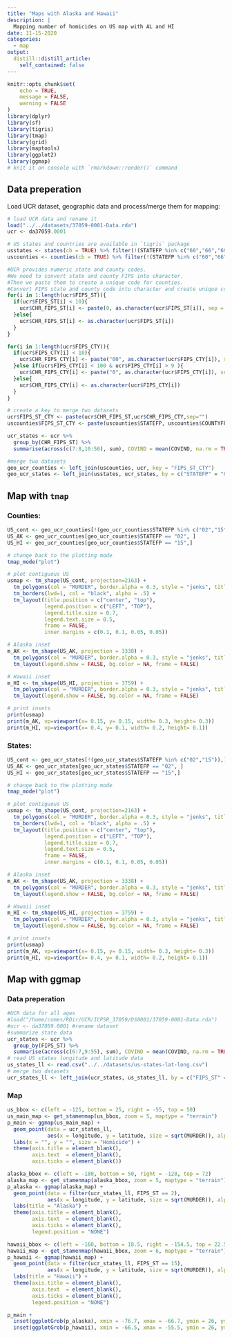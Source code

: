 ```yaml
---
title: "Maps with Alaska and Hawaii"
description: |
  Mapping number of homicides on US map with AL and HI
date: 11-15-2020
categories:
  - map
output:
  distill::distill_article:
    self_contained: false
---
```



```r
knitr::opts_chunk$set(
	echo = TRUE,
	message = FALSE,
	warning = FALSE
)
library(dplyr)
library(sf)
library(tigris)
library(tmap)
library(grid)
library(maptools)
library(ggplot2)
library(ggmap)
# knit it on console with `rmarkdown::render()` command
```

## Data preperation
Load UCR dataset, geographic data and process/merge them for mapping:

```r
# load UCR data and rename it
load("../../datasets/37059-0001-Data.rda")
ucr <- da37059.0001

# US states and countries are available in `tigris` package
usstates <- states(cb = TRUE) %>% filter(!(STATEFP %in% c("60","66","69","72","78")))
uscounties <- counties(cb = TRUE) %>% filter(!(STATEFP %in% c("60","66","69","72","78")))

#UCR provides numeric state and county codes. 
#We need to convert state and county FIPS into character.
#Then we paste them to create a unique code for counties.
#Convert FIPS state and county code into character and create unique code for counties
for(i in 1:length(ucr$FIPS_ST)){
  if(ucr$FIPS_ST[i] < 10){
    ucr$CHR_FIPS_ST[i] <- paste(0, as.character(ucr$FIPS_ST[i]), sep = "")
  }else{
    ucr$CHR_FIPS_ST[i] <- as.character(ucr$FIPS_ST[i])
  }
}

for(i in 1:length(ucr$FIPS_CTY)){
  if(ucr$FIPS_CTY[i] < 10){
    ucr$CHR_FIPS_CTY[i] <- paste("00", as.character(ucr$FIPS_CTY[i]), sep = "")
  }else if(ucr$FIPS_CTY[i] < 100 & ucr$FIPS_CTY[i] > 9 ){
    ucr$CHR_FIPS_CTY[i] <- paste("0", as.character(ucr$FIPS_CTY[i]), sep = "")
  }else{
    ucr$CHR_FIPS_CTY[i] <- as.character(ucr$FIPS_CTY[i])
  }
}

# create a key to merge two datasets
ucr$FIPS_ST_CTY <- paste(ucr$CHR_FIPS_ST,ucr$CHR_FIPS_CTY,sep="")
uscounties$FIPS_ST_CTY <- paste(uscounties$STATEFP, uscounties$COUNTYFP, sep="")

ucr_states <- ucr %>%
  group_by(CHR_FIPS_ST) %>% 
  summarise(across(c(7:8,10:56), sum), COVIND = mean(COVIND, na.rm = TRUE))

#merge two datasets
geo_ucr_counties <- left_join(uscounties, ucr, key = "FIPS_ST_CTY")
geo_ucr_states <- left_join(usstates, ucr_states, by = c("STATEFP" = "CHR_FIPS_ST"))
```

## Map with `tmap`

### Counties:

```r
US_cont <- geo_ucr_counties[!(geo_ucr_counties$STATEFP %in% c("02","15")),]
US_AK <- geo_ucr_counties[geo_ucr_counties$STATEFP == "02", ]
US_HI <- geo_ucr_counties[geo_ucr_counties$STATEFP == "15",]

# change back to the plotting mode
tmap_mode("plot")

# plot contiguous US
usmap <- tm_shape(US_cont, projection=2163) +
  tm_polygons(col = "MURDER", border.alpha = 0.3, style = "jenks", title = "Homicide") +
  tm_borders(lwd=1, col = "black", alpha = .5) +
  tm_layout(title.position = c("center", "top"), 
            legend.position = c("LEFT", "TOP"),
            legend.title.size = 0.7,
            legend.text.size = 0.5,
            frame = FALSE, 
            inner.margins = c(0.1, 0.1, 0.05, 0.05))

# Alaska inset
m_AK <- tm_shape(US_AK, projection = 3338) +
  tm_polygons(col = "MURDER", border.alpha = 0.3, style = "jenks", title = "Homicide") +
  tm_layout(legend.show = FALSE, bg.color = NA, frame = FALSE)

# Hawaii inset
m_HI <- tm_shape(US_HI, projection = 3759) +
  tm_polygons(col = "MURDER", border.alpha = 0.3, style = "jenks", title = "Homicide") +
  tm_layout(legend.show = FALSE, bg.color = NA, frame = FALSE)

# print insets
print(usmap)
print(m_AK, vp=viewport(x= 0.15, y= 0.15, width= 0.3, height= 0.3))
print(m_HI, vp=viewport(x= 0.4, y= 0.1, width= 0.2, height= 0.1))
```

### States:

```r
US_cont <- geo_ucr_states[!(geo_ucr_states$STATEFP %in% c("02","15")),]
US_AK <- geo_ucr_states[geo_ucr_states$STATEFP == "02", ]
US_HI <- geo_ucr_states[geo_ucr_states$STATEFP == "15",]

# change back to the plotting mode
tmap_mode("plot")

# plot contiguous US
usmap <- tm_shape(US_cont, projection=2163) +
  tm_polygons(col = "MURDER", border.alpha = 0.3, style = "jenks", title = "Homicide") +
  tm_borders(lwd=1, col = "black", alpha = .5) +
  tm_layout(title.position = c("center", "top"), 
            legend.position = c("LEFT", "TOP"),
            legend.title.size = 0.7,
            legend.text.size = 0.5,
            frame = FALSE, 
            inner.margins = c(0.1, 0.1, 0.05, 0.05))

# Alaska inset
m_AK <- tm_shape(US_AK, projection = 3338) +
  tm_polygons(col = "MURDER", border.alpha = 0.3, style = "jenks", title = "Homicide") +
  tm_layout(legend.show = FALSE, bg.color = NA, frame = FALSE)

# Hawaii inset
m_HI <- tm_shape(US_HI, projection = 3759) +
  tm_polygons(col = "MURDER", border.alpha = 0.3, style = "jenks", title = "Homicide") +
  tm_layout(legend.show = FALSE, bg.color = NA, frame = FALSE)

# print insets
print(usmap)
print(m_AK, vp=viewport(x= 0.15, y= 0.15, width= 0.3, height= 0.3))
print(m_HI, vp=viewport(x= 0.4, y= 0.1, width= 0.2, height= 0.1))
```

## Map with ggmap

### Data preperation

```r
#UCR data for all ages
#load("/home/comes/RDir/UCR/ICPSR_37059/DS0001/37059-0001-Data.rda")
#ucr <- da37059.0001 #rename dataset
#summarize state data
ucr_states <- ucr %>%
  group_by(FIPS_ST) %>% 
  summarise(across(c(6:7,9:55), sum), COVIND = mean(COVIND, na.rm = TRUE))
# read US states longitude and latitude data
us_states_ll <- read.csv("../../datasets/us-states-lat-long.csv")
# merge two datasets
ucr_states_ll <- left_join(ucr_states, us_states_ll, by = c("FIPS_ST" = "fips"))
```

### Map

```r
us_bbox <- c(left = -125, bottom = 25, right = -55, top = 50)
us_main_map <- get_stamenmap(us_bbox, zoom = 5, maptype = "terrain")
p_main <- ggmap(us_main_map) +
  geom_point(data = ucr_states_ll, 
             aes(x = longitude, y = latitude, size = sqrt(MURDER)), alpha = .3, color = "red") +
  labs(x = "", y = "", size = "Homicide") +
  theme(axis.title = element_blank(), 
        axis.text  = element_blank(),
        axis.ticks = element_blank())

alaska_bbox <- c(left = -180, bottom = 50, right = -128, top = 72)
alaska_map <- get_stamenmap(alaska_bbox, zoom = 5, maptype = "terrain") 
p_alaska <- ggmap(alaska_map) +
  geom_point(data = filter(ucr_states_ll, FIPS_ST == 2), 
             aes(x = longitude, y = latitude, size = sqrt(MURDER)), alpha = .3, color = "red") +
  labs(title = "Alaska") +
  theme(axis.title = element_blank(), 
        axis.text  = element_blank(),
        axis.ticks = element_blank(),
        legend.position = "NONE")

hawaii_bbox <- c(left = -160, bottom = 18.5, right = -154.5, top = 22.5)
hawaii_map <- get_stamenmap(hawaii_bbox, zoom = 6, maptype = "terrain") 
p_hawaii <- ggmap(hawaii_map) + 
  geom_point(data = filter(ucr_states_ll, FIPS_ST == 15), 
             aes(x = longitude, y = latitude, size = sqrt(MURDER)), alpha = .3, color = "red") +
  labs(title = "Hawaii") +
  theme(axis.title = element_blank(), 
        axis.text  = element_blank(),
        axis.ticks = element_blank(),
        legend.position = "NONE")

p_main +
  inset(ggplotGrob(p_alaska), xmin = -76.7, xmax = -66.7, ymin = 26, ymax = 35) +
  inset(ggplotGrob(p_hawaii), xmin = -66.5, xmax = -55.5, ymin = 26, ymax = 35)
```

